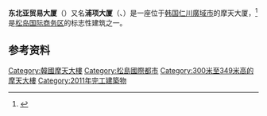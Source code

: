 {{Infobox building
|name               = 東北亞貿易大廈
|native_name        = 동북아무역타워
|location           = {{KOR}}[[仁川|仁川]][[松島國際都市|松島國際都市]]
|coordinates        = 
|caption            = NEATT在松島
|image              = Songdo's central park and the NEATT, Incheon, South Korea.jpg
|image_size         = 
|building_type      = [[A級辦公室|A級辦公室]]、豪華酒店、服務式公寓、零售商店<ref name="Sky1">{{Cite web|title=Northeast Asia Trade Tower|url=http://skyscraperpage.com/cities/?buildingID=43452|publisher=SkyscraperPage.com|accessdate=2007-09-26|archive-date=2016-03-05|archive-url=https://web.archive.org/web/20160305193238/http://skyscraperpage.com/cities/?buildingID=43452|dead-url=no}}</ref>
|architectural      = {{Convert|305|m}}<ref name=skyscraperCenter>{{cite web |url=http://skyscrapercenter.com/incheon/northeast-asia-trade-tower/ |title=Northeast Asia Trade Tower - The Skyscraper Center |work=Council on Tall Buildings and Urban Habitat |deadurl=yes |archiveurl=https://web.archive.org/web/20130322173529/http://skyscrapercenter.com/incheon/northeast-asia-trade-tower |archivedate=2013-03-22 |accessdate=2017-09-10 }}</ref>
|top_floor          = {{convert|276.7|m}}<ref name=skyscraperCenter/>
|observatory        = {{convert|276.7|m}}<ref name=skyscraperCenter/>
|floor_count        = 68<ref name=skyscraperCenter/>
|elevator_count     = 22<ref name=skyscraperCenter/>
|status             = 完工
|start_date         = 2006年7月<ref name="Dev">{{Cite web|title=Northeast Asia Trade Tower|url=http://www.songdo.com/songdo-international-business-district/the-city/working/neatt.aspx|accessdate=2010-02-15|publisher=Gale International|deadurl=yes|archiveurl=https://web.archive.org/web/20150911014146/http://www.songdo.com/songdo-international-business-district/the-city/working/neatt.aspx|archivedate=2015-09-11}}</ref>
|completion_date   = 2011年3月<ref name="Dev"/>
|opening            = 
|floor_area         = {{convert|140000|m2}}<ref name=skyscraperCenter/>
|developer          = {{link-en|盖尔国际|Gale International}}/[[大宇集團|大宇工程建设]]/[[浦項鋼鐵|浦项建设]]<ref name="Sky1"/>
|architect          = [[KPF建築事務所|KPF建築事務所]]/Heerim Architects & Engineers<ref name="Sky1"/>
|references         = <ref name=skyscraperCenter/>
}}

'''东北亚贸易大厦'''（{{kor|k=동북아무역타워|hanja=東北亞貿易타워|羅=Dongbuka Muyeok Taweo|f=h}}）又名'''浦项大厦'''（{{kor|k=포스코타워-송도|f=h}}、{{lang-en|Posco Tower-Songdo|f=h}}）是一座位于[[韩国|韩国]][[仁川廣域市|仁川廣域市]]的摩天大厦，<ref name="Emp1">{{Cite web|title=Northeast Asia Trade Tower|url=http://www.emporis.com/en/wm/bu/?id=228455|accessdate=2007-09-26|publisher=Emporis.com|archive-date=2007-09-29|archive-url=https://web.archive.org/web/20070929161257/http://www.emporis.com/en/wm/bu/?id=228455|dead-url=no}}</ref> 是[[松岛国际商务区|松岛国际商务区]]的标志性建筑之一。

== 参考资料 ==
{{reflist}}
{{Supertall skyscrapers}}
{{DEFAULTSORT:Dongbuka Muyeok Taweo}}
[[Category:韓國摩天大樓|Category:韓國摩天大樓]]
[[Category:松島國際都市|Category:松島國際都市]]
[[Category:300米至349米高的摩天大樓|Category:300米至349米高的摩天大樓]]
[[Category:2011年完工建築物|Category:2011年完工建築物]]